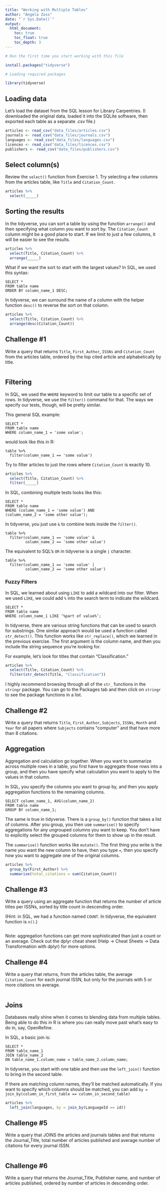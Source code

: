 ```yaml
---
title: "Working with Multiple Tables"
author: "Angela Zoss"
date: "`r Sys.Date()`"
output: 
  html_document:
    toc: true
    toc_float: true
    toc_depth: 3
---
```


```r

# Run the first time you start working with this file

install.packages("tidyverse")


```

```r

# Loading required packages

library(tidyverse)

```

## Loading data

Let's load the dataset from the SQL lesson for Library Carpentries. (I downloaded
the original data, loaded it into the SQLite software, then exported each table
as a separate .csv file.)

```r

articles <- read_csv("data_files/articles.csv")
journals <- read_csv("data_files/journals.csv")
languages <- read_csv("data_files/languages.csv")
licences <- read_csv("data_files/licences.csv")
publishers <- read_csv("data_files/publishers.csv")

```

## Select column(s)

Review the `select()` function from Exercise 1. Try selecting a few columns
from the articles table, like `Title` and `Citation_Count`.

```r

articles %>% 
  select(_____)

```

## Sorting the results

In the tidyverse, you can sort a table by using the function `arrange()` and then
specifying what column you want to sort by. The `Citation_Count` column might be
a good place to start. If we limit to just a few columns, it will be easier to
see the results.

```r

articles %>% 
  select(Title, Citation_Count) %>%
  arrange(_____)

```

What if we want the sort to start with the largest values? In SQL, we used this syntax:

```
SELECT *
FROM table name
ORDER BY column_name_1 DESC;
```

In tidyverse, we can surround the name of a column with the helper function `desc()`
to reverse the sort on that column.

```r

articles %>% 
  select(Title, Citation_Count) %>%
  arrange(desc(Citation_Count))

```

## Challenge #1

Write a query that returns `Title`, `First_Author`, `ISSNs` and `Citation_Count` from the articles table, ordered by the top cited article and alphabetically by title.

```r

```

## Filtering

In SQL, we used the `WHERE` keyword to limit our table to a specific
set of rows. In tidyverse, we use the `filter()` command for that. The
ways we specify our tests, though, will be pretty similar. 

This general SQL example:

```
SELECT *
FROM table name
WHERE column_name_1 = 'some value';
```

would look like this in R:

```
table %>%
  filter(column_name_1 == 'some value')
```

Try to filter articles to just the rows where `Citation_Count` is exactly 10.

```r

articles %>% 
  select(Title, Citation_Count) %>%
  filter(_____)

```

In SQL, combining multiple tests looks like this:

```
SELECT *
FROM table name
WHERE (column_name_1 = 'some value') AND
(column_name_2 = 'some other value');
```

In tidyverse, you just use `&` to combine tests inside the
`filter()`.

```
table %>%
  filter(column_name_1 == 'some value' & 
         column_name_2 == 'some other value')
```

The equivalent to SQL's `OR` in tidyverse is a single `|` character.

```
table %>%
  filter(column_name_1 == 'some value' | 
         column_name_2 == 'some other value')
```

### Fuzzy Filters

In SQL, we learned about using `LIKE` to add a wildcard into our filter. When we
used `LIKE`, we could add `%` into the search term to indicate the wildcard.

```
SELECT *
FROM table name
WHERE column_name_1 LIKE ‘%part of value%’;
```

In tidyverse, there are various string functions that can be used to search for
substrings. One similar approach would be used a function called `str_detect()`. 
This function works like `str_replace()`, which we learned in the previous exercise.
The first argument is the column name, and then you include the string sequence 
you're looking for.

For example, let's look for titles that contain "Classification."

```r

articles %>%
  select(Title, Citation_Count) %>%
  filter(str_detect(Title, "Classification"))

```

I highly recommend browsing through all of the `str_` functions in the `stringr` package. 
You can go to the Packages tab and then click on `stringr` to see the package 
functions in a list.

## Challenge #2

Write a query that returns `Title`, `First_Author`, `Subjects`, `ISSNs`, `Month` and `Year` for all papers where `Subjects` contains “computer” and that have more than 8 citations.

## Aggregation

Aggregation and calculation go together. When you want to summarize across
multiple rows in a table, you first have to aggregate those rows into a
group, and then you have specify what calculation you want to apply to the
values in that column.

In SQL, you specify the columns you want to group by, and then you apply
aggregation functions to the remaining columns. 

```
SELECT column_name_1, AVG(column_name_2)
FROM table name
GROUP BY column_name_1;
```

The same is true in tidyverse. There is a `group_by()` function that takes
a list of columns. After you group, you then use `summarise()` to specify
aggregations for any ungrouped columns you want to keep. You don't have to explicitly
select the grouped columns for them to show up in the result.

The `summarise()` function works like `mutate()`. The first thing you write is
the name you want the new column to have, then you type `=`, then you specify
how you want to aggregate one of the original columns.

```r

articles %>%
  group_by(First_Author) %>%
  summarise(total_citations = sum(Citation_Count))


```

## Challenge #3

Write a query using an aggregate function that returns the number of article titles per ISSNs, sorted by title count in descending order.

(Hint: in SQL, we had a function named `COUNT`. In tidyverse, the equivalent function is `n()`.)

```r



```

Note: aggregation functions can get more sophisticated than just a count or an average.
Check out the dplyr cheat sheet (Help -> Cheat Sheets -> Data Transformation with dplyr)
for more options.

## Challenge #4

Write a query that returns, from the articles table, the average `Citation_Count` for each journal ISSN, but only for the journals with 5 or more citations on average.

```r

```

## Joins

Databases really shine when it comes to blending data from multiple
tables. Being able to do this in R is where you can really move past
what's easy to do in, say, OpenRefine.

In SQL, a basic join is:

```
SELECT *
FROM table_name_1
JOIN table_name_2
ON table_name_1.column_name = table_name_2.column_name;
```

In tidyverse, you start with one table and then use the 
`left_join()` function to bring in the second table. 

If there are matching column names, they'll be matched automatically.
If you want to specify which columns should be matched, you can add 
`by = join_by(column_in_first_table == column_in_second_table)`

```r

articles %>% 
  left_join(languages, by = join_by(LanguageId == id))

```

## Challenge #5

Write a query that JOINS the articles and journals tables and that returns the Journal_Title, total number of articles published and average number of citations for every journal ISSN.

```r

```

## Challenge #6

Write a query that returns the Journal_Title, Publisher name, and number of articles published, ordered by number of articles in descending order.

```r

```

